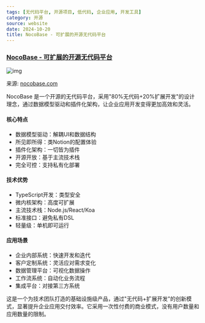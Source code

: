 ```yaml
---
tags: [无代码平台, 开源项目, 低代码, 企业应用, 开发工具]
category: 开源
source: website
date: 2024-10-20
title: NocoBase - 可扩展的开源无代码平台
---
```


### [NocoBase - 可扩展的开源无代码平台](https://www.nocobase.com/)

![img](https://img.mengpeng.tech/i/2024/12/06/67528f8ed7686.webp)

来源: [nocobase.com](https://www.nocobase.com/)

NocoBase 是一个开源的无代码平台，采用"80%无代码+20%扩展开发"的设计理念，通过数据模型驱动和插件化架构，让企业应用开发变得更加高效和灵活。

#### 核心特点
- 数据模型驱动：解耦UI和数据结构
- 所见即所得：类Notion的配置体验
- 插件化架构：一切皆为插件
- 开源开放：基于主流技术栈
- 完全可控：支持私有化部署

#### 技术优势
- TypeScript开发：类型安全
- 微内核架构：高度可扩展
- 主流技术栈：Node.js/React/Koa
- 标准接口：避免私有DSL
- 轻量级：单机即可运行

#### 应用场景
- 企业内部系统：快速开发和迭代
- 客户定制系统：灵活应对需求变化
- 数据管理平台：可视化数据操作
- 工作流系统：自动化业务流程
- 集成平台：对接第三方系统

这是一个为技术团队打造的基础设施级产品，通过"无代码+扩展开发"的创新模式，显著提升企业应用交付效率。它采用一次性付费的商业模式，没有用户数量和应用数量的限制。 